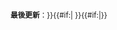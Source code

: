 <small>'''最後更新'''：{{{1|{{Currentdate}}}}}{{#if:{{{2|}}}|&#32;{{{2}}}}}{{#if:{{{3|}}}|{{{3}}}}}</small><noinclude>
{{documentation}}</noinclude>